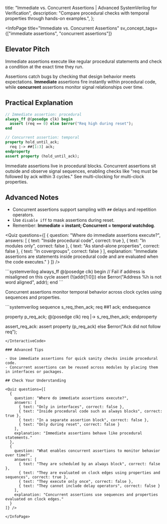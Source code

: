 

  title: "Immediate vs. Concurrent Assertions | Advanced SystemVerilog for Verification",
  description: "Compare procedural checks with temporal properties through hands-on examples.",
};

<InfoPage
  title="Immediate vs. Concurrent Assertions"
  sv_concept_tags={["immediate assertions", "concurrent assertions"]}
>

  ## Elevator Pitch

  Immediate assertions execute like regular procedural statements and check a condition at the exact time they run.

  Assertions catch bugs by checking that design behavior meets expectations. **Immediate** assertions fire instantly within procedural code, while **concurrent** assertions monitor signal relationships over time.

  ## Practical Explanation

  ```systemverilog
  // Immediate assertion: procedural
  always_ff @(posedge clk) begin
    assert (req == 0) else $error("Req high during reset");
  end

  // Concurrent assertion: temporal
  property hold_until_ack;
    req |-> ##[1:3] ack;
  endproperty
  assert property (hold_until_ack);
  ```

  Immediate assertions live in <Link href="/curriculum/T1_Foundational/F3_Procedural_Constructs/flow-control">procedural blocks</Link>. Concurrent assertions sit outside and observe signal sequences, enabling checks like "req must be followed by ack within 3 cycles." See <Link href="/curriculum/T2_Intermediate/I-SV-4_Assertions_SVA/multi-clocking">multi-clocking</Link> for multi-clock properties.

  ## Advanced Notes

  * Concurrent assertions support sampling with `##` delays and repetition operators.
  * Use `disable iff` to mask assertions during reset.
  * Remember: **Immediate = instant; Concurrent = temporal watchdog**.

  <Quiz questions={[
    {
      question: "Where do immediate assertions execute?",
      answers: [
        { text: "Inside procedural code", correct: true },
        { text: "In modules only", correct: false },
        { text: "As stand-alone properties", correct: false },
        { text: "In covergroups", correct: false }
      ],
      explanation: "Immediate assertions are statements inside procedural code and are evaluated when the code executes."
    }
  ]} />

  <InteractiveCode>
  ```systemverilog
  always_ff @(posedge clk) begin
    // Fail if address is misaligned on this cycle
    assert (!(addr[1:0])) else
      $error("Address %h is not word aligned", addr);
  end
  ```
  </InteractiveCode>

  Concurrent assertions monitor temporal behavior across clock cycles using sequences and properties.

  <InteractiveCode>
  ```systemverilog
  sequence s_req_then_ack;
    req ##1 ack;
  endsequence

  property p_req_ack;
    @(posedge clk) req |-> s_req_then_ack;
  endproperty

  assert_req_ack: assert property (p_req_ack)
    else $error("Ack did not follow req");
  ```
  </InteractiveCode>

  ### Advanced Tips

  - Use immediate assertions for quick sanity checks inside procedural code.
  - Concurrent assertions can be reused across modules by placing them in interfaces or packages.

  ## Check Your Understanding

  <Quiz questions={[
    {
      question: "Where do immediate assertions execute?",
      answers: [
        { text: "Only in interfaces", correct: false },
        { text: "Inside procedural code such as always blocks", correct: true },
        { text: "In a separate assertion block", correct: false },
        { text: "Only during reset", correct: false }
      ],
      explanation: "Immediate assertions behave like procedural statements."
    },
    {
      question: "What enables concurrent assertions to monitor behavior over time?",
      answers: [
        { text: "They are scheduled by an always block", correct: false },
        { text: "They are evaluated on clock edges using properties and sequences", correct: true },
        { text: "They execute only once", correct: false },
        { text: "They cannot include delay operators", correct: false }
      ],
      explanation: "Concurrent assertions use sequences and properties evaluated on clock edges."
    }
  ]} />

</InfoPage>
